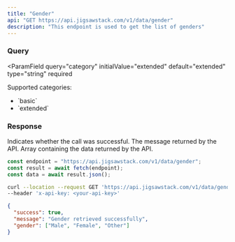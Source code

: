 ```yaml
---
title: "Gender"
api: "GET https://api.jigsawstack.com/v1/data/gender"
description: "This endpoint is used to get the list of genders"
---
```


### Query

<ParamField
  query="category"
  initialValue="extended"
  default="extended"
  type="string"
  required
>
  Supported categories:
  <ul>
    <li>`basic`</li>
    <li>`extended`</li>
  </ul>
</ParamField>

<Snippet file="header.mdx" />

### Response

<ResponseField name="success" type="boolean">
  Indicates whether the call was successful.
</ResponseField>

<ResponseField name="message" type="string">
  The message returned by the API.
</ResponseField>

<ResponseField name="gender" type="array">
  Array containing the data returned by the API.
</ResponseField>

<RequestExample>

```javascript Node.js
const endpoint = "https://api.jigsawstack.com/v1/data/gender";
const result = await fetch(endpoint);
const data = await result.json();
```

```bash cURL
curl --location --request GET 'https://api.jigsawstack.com/v1/data/gender' \
--header 'x-api-key: <your-api-key>'
```

</RequestExample>

<ResponseExample>

```json Response
{
  "success": true,
  "message": "Gender retrieved successfully",
  "gender": ["Male", "Female", "Other"]
}
```

</ResponseExample>
